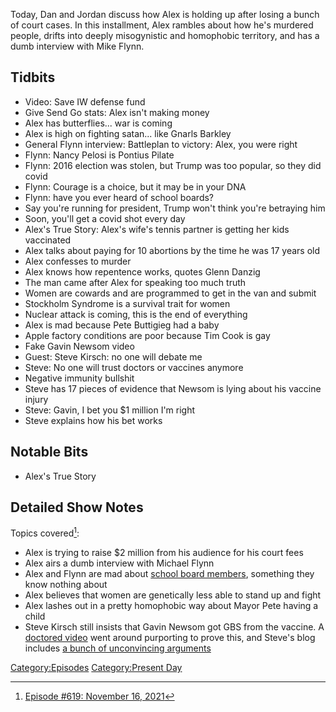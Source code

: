 {{DEFAULTSORT:
    #_EPISODE_0619:November 16, 2021
}}{{Episode
    | title           = November 16, 2021
    | caption         = [https://knowledgefight.libsyn.com/619-november-16-2021 Listen to this episode on Libsyn]
    | episodeNumber   = 619
    | length          = 01:13:25
    | airDate         = November 22, 2021
    | coverageDate    = November 16, 2021
    | episodeType     = [[:Category:Present Day|Present Day]]
    | appearance      = [[Mike Flynn]], [[Nancy Pilate]], [[Pete Buttigieg]], [[Tim Cook]], [[Gavin Newsom]], [[Steve Kirsch]]
    | oocDrop         = I'm the devil! Bububububububu
    | previousEpisode = [[618: November 15, 2021]]
    | nextEpisode     = [[620: November 23, 2021]]
}}

{{Stub}}

Today, Dan and Jordan discuss how Alex is holding up after losing a bunch of court cases.  In this installment, Alex rambles about how he's murdered people, drifts into deeply misogynistic and homophobic territory, and has a dumb interview with Mike Flynn.

==Tidbits==

*Video: Save IW defense fund
*Give Send Go stats: Alex isn't making money
*Alex has butterflies... war is coming
*Alex is high on fighting satan... like Gnarls Barkley
*General Flynn interview: Battleplan to victory: Alex, you were right
*Flynn: Nancy Pelosi is Pontius Pilate
*Flynn: 2016 election was stolen, but Trump was too popular, so they did covid
*Flynn: Courage is a choice, but it may be in your DNA
*Flynn: have you ever heard of school boards?
*Say you're running for president, Trump won't think you're betraying him
*Soon, you'll get a covid shot every day
*Alex's True Story: Alex's wife's tennis partner is getting her kids vaccinated
*Alex talks about paying for 10 abortions by the time he was 17 years old
*Alex confesses to murder
*Alex knows how repentence works, quotes Glenn Danzig
*The man came after Alex for speaking too much truth
*Women are cowards and are programmed to get in the van and submit
*Stockholm Syndrome is a survival trait for women
*Nuclear attack is coming, this is the end of everything
*Alex is mad because Pete Buttigieg had a baby
*Apple factory conditions are poor because Tim Cook is gay
*Fake Gavin Newsom video
*Guest: Steve Kirsch: no one will debate me
*Steve: No one will trust doctors or vaccines anymore
*Negative immunity bullshit
*Steve has 17 pieces of evidence that Newsom is lying about his vaccine injury
*Steve: Gavin, I bet you $1 million I'm right
*Steve explains how his bet works

==Notable Bits==

*Alex's True Story

==Detailed Show Notes==

Topics covered<ref>[https://knowledgefight.com/research/2021/11/21/episode-619-november-16-2021 Episode #619: November 16, 2021]</ref>:

*Alex is trying to raise $2 million from his audience for his court fees
*Alex airs a dumb interview with Michael Flynn
*Alex and Flynn are mad about [https://web.archive.org/web/20180312142848/https://www.nsba.org/about-us/frequently-asked-questions school board members], something they know nothing about
*Alex believes that women are genetically less able to stand up and fight
*Alex lashes out in a pretty homophobic way about Mayor Pete having a child
*Steve Kirsch still insists that Gavin Newsom got GBS from the vaccine. A [https://apnews.com/article/fact-checking-814848519404 doctored video] went around purporting to prove this, and Steve's blog includes [https://stevekirsch.substack.com/p/gavin-newsom-is-lying-about-his-vaccine a bunch of unconvincing arguments]

[[Category:Episodes]]
[[Category:Present Day]]
